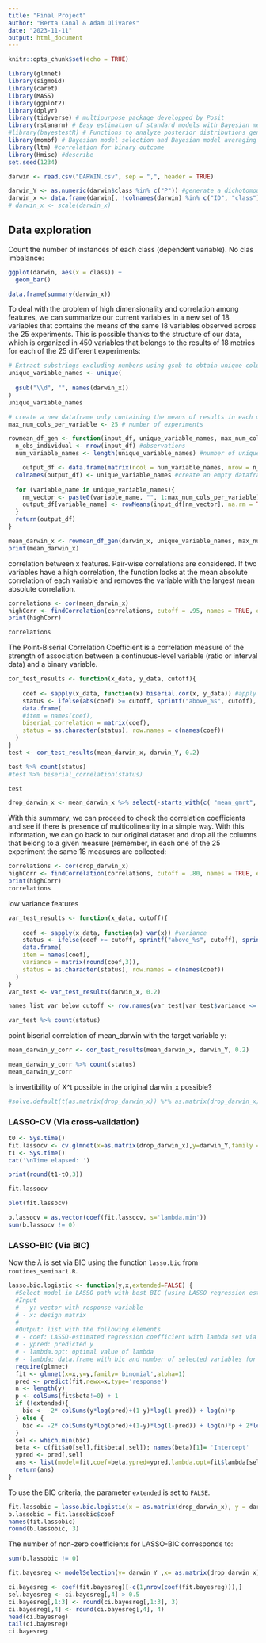 ```yaml
---
title: "Final Project"
author: "Berta Canal & Adam Olivares"
date: "2023-11-11"
output: html_document
---
```


```r
knitr::opts_chunk$set(echo = TRUE)
```

```r
library(glmnet)
library(sigmoid)
library(caret)
library(MASS)
library(ggplot2)
library(dplyr)
library(tidyverse) # multipurpose package developped by Posit
library(rstanarm) # Easy estimation of standard models with Bayesian methods 
#library(bayestestR) # Functions to analyze posterior distributions generated by rstranarm
library(mombf) # Bayesian model selection and Bayesian model averaging
library(ltm) #correlation for binary outcome
library(Hmisc) #describe
set.seed(1234)
```


```r
darwin <- read.csv("DARWIN.csv", sep = ",", header = TRUE)
```

```r
darwin_Y <- as.numeric(darwin$class %in% c("P")) #generate a dichotomous variable
darwin_x <- data.frame(darwin[, !colnames(darwin) %in% c("ID", "class")])
# darwin_x <- scale(darwin_x)
```

## Data exploration

Count the number of instances of each class (dependent variable). No clas imbalance:

```r
ggplot(darwin, aes(x = class)) +
  geom_bar() 
```


```r
data.frame(summary(darwin_x))
```

To deal with the problem of high dimensionality and correlation among features, we can summarize our current variables in a new set of 18 variables that contains the means of the same 18 variables observed across the 25 experiments. This is possible thanks to the structure of our data, which is organized in 450 variables that belongs to the results of 18 metrics for each of the 25 different experiments:

```r
# Extract substrings excluding numbers using gsub to obtain unique column names
unique_variable_names <- unique(
  
  gsub("\\d", "", names(darwin_x))
)
unique_variable_names

```

```r
# create a new dataframe only containing the means of results in each metric across experiments for each individual:
max_num_cols_per_variable <- 25 # number of experiments 

rowmean_df_gen <- function(input_df, unique_variable_names, max_num_cols_per_variable) {
  n_obs_individual <- nrow(input_df) #observations
  num_variable_names <- length(unique_variable_names) #number of unique metrics evaluated across experiments

    output_df <- data.frame(matrix(ncol = num_variable_names, nrow = n_obs_individual))
  colnames(output_df) <- unique_variable_names #create an empty dataframe
  
  for (variable_name in unique_variable_names){
    nm_vector <- paste0(variable_name, "", 1:max_num_cols_per_variable)
    output_df[variable_name] <- rowMeans(input_df[nm_vector], na.rm = TRUE)
  }
  return(output_df)
}

mean_darwin_x <- rowmean_df_gen(darwin_x, unique_variable_names, max_num_cols_per_variable)
print(mean_darwin_x)

```

correlation between x features. Pair-wise correlations are considered. If two variables have a high correlation, the function looks at the mean absolute correlation of each variable and removes the variable with the largest mean absolute correlation.

```r
correlations <- cor(mean_darwin_x)
highCorr <- findCorrelation(correlations, cutoff = .95, names = TRUE, exact = TRUE)
print(highCorr)
```

```r
correlations
```

The Point-Biserial Correlation Coefficient is a correlation measure of the strength of association between a continuous-level variable (ratio or interval data) and a binary variable.

```r
cor_test_results <- function(x_data, y_data, cutoff){
  
    coef <- sapply(x_data, function(x) biserial.cor(x, y_data)) #apply biserial.cor function
    status <- ifelse(abs(coef) >= cutoff, sprintf("above_%s", cutoff), sprintf("below_%s", cutoff))
    data.frame(
    #item = names(coef),
    biserial_correlation = matrix(coef),
    status = as.character(status), row.names = c(names(coef))
  )  
}
test <- cor_test_results(mean_darwin_x, darwin_Y, 0.2)
```

```r
test %>% count(status)
#test %>% biserial_correlation(status)
```

```r
test
```

```r
drop_darwin_x <- mean_darwin_x %>% select(-starts_with(c( "mean_gmrt", "gmrt_on_paper", "air_time", "mean_acc_on_paper", "mean_acc_in_air", "mean_jerk_on_paper", "mean_speed_in_air", "max_x_extension")))
```

With this summary, we can proceed to check the correlation coefficients and see if there is presence of multicolinearity in a simple way. With this information, we can go back to our original dataset and drop all the columns that belong to a given measure (remember, in each one of the 25 experiment the same 18 measures are collected:

```r
correlations <- cor(drop_darwin_x)
highCorr <- findCorrelation(correlations, cutoff = .80, names = TRUE, exact = FALSE) #exact = TRUE will cause the function to re-evaluate the average correlations at each step
print(highCorr)
correlations
```




low variance features

```r
var_test_results <- function(x_data, cutoff){
  
    coef <- sapply(x_data, function(x) var(x)) #variance
    status <- ifelse(coef >= cutoff, sprintf("above_%s", cutoff), sprintf("below_%s", cutoff))
    data.frame(
    item = names(coef),
    variance = matrix(round(coef,3)),
    status = as.character(status), row.names = c(names(coef))
  )  
}
var_test <- var_test_results(darwin_x, 0.2)

names_list_var_below_cutoff <- row.names(var_test[var_test$variance <= 0.2, ])
```

```r
var_test %>% count(status)
```



point biserial correlation of mean_darwin with the target variable y:

```r
mean_darwin_y_corr <- cor_test_results(mean_darwin_x, darwin_Y, 0.2)
```

```r
mean_darwin_y_corr %>% count(status)
mean_darwin_y_corr
```





Is invertibility of X^t possible in the original darwin_x possible?

```r
#solve.default(t(as.matrix(drop_darwin_x)) %*% as.matrix(drop_darwin_x))
```


### LASSO-CV (Via cross-validation)


```r
t0 <- Sys.time()
fit.lassocv <- cv.glmnet(x=as.matrix(drop_darwin_x),y=darwin_Y,family ='binomial', nfolds = 10, aplha = 1)
t1 <- Sys.time()
cat('\nTime elapsed: ')
```


```r
print(round(t1-t0,3))
```

```r
fit.lassocv
```

```r
plot(fit.lassocv) 
```

```r
b.lassocv = as.vector(coef(fit.lassocv, s='lambda.min'))
sum(b.lassocv != 0)
```

### LASSO-BIC (Via BIC)

Now the $\lambda$ is set via BIC using the function `lasso.bic` from `routines_seminar1.R`.

```r
lasso.bic.logistic <- function(y,x,extended=FALSE) {
  #Select model in LASSO path with best BIC (using LASSO regression estimates)
  #Input
  # - y: vector with response variable
  # - x: design matrix
  #
  #Output: list with the following elements
  # - coef: LASSO-estimated regression coefficient with lambda set via BIC
  # - ypred: predicted y
  # - lambda.opt: optimal value of lambda
  # - lambda: data.frame with bic and number of selected variables for each value of lambda
  require(glmnet)
  fit <- glmnet(x=x,y=y,family='binomial',alpha=1)
  pred <- predict(fit,newx=x,type='response')
  n <- length(y)
  p <- colSums(fit$beta!=0) + 1
  if (!extended){
    bic <- -2* colSums(y*log(pred)+(1-y)*log(1-pred)) + log(n)*p 
  } else {
    bic <- -2* colSums(y*log(pred)+(1-y)*log(1-pred)) + log(n)*p + 2*log(choose(ncol(x),p))
  }
  sel <- which.min(bic)
  beta <- c(fit$a0[sel],fit$beta[,sel]); names(beta)[1]= 'Intercept'
  ypred <- pred[,sel]
  ans <- list(model=fit,coef=beta,ypred=ypred,lambda.opt=fit$lambda[sel],lambda=data.frame(lambda=fit$lambda,bic=bic,nvars=p))
  return(ans)
}
```

To use the BIC criteria, the parameter `extended` is set to `FALSE`.

```r
fit.lassobic = lasso.bic.logistic(x = as.matrix(drop_darwin_x), y = darwin_Y, extended = FALSE)
b.lassobic = fit.lassobic$coef
names(fit.lassobic)
round(b.lassobic, 3)
```

The number of non-zero coefficients for LASSO-BIC corresponds to:
```r
sum(b.lassobic != 0)
```

```r
fit.bayesreg <- modelSelection(y= darwin_Y ,x= as.matrix(drop_darwin_x), priorCoef=zellnerprior(tau=1), priorDelta=modelbbprior(1,1))
```

```r
ci.bayesreg <- coef(fit.bayesreg)[-c(1,nrow(coef(fit.bayesreg))),]
sel.bayesreg <- ci.bayesreg[,4] > 0.5
ci.bayesreg[,1:3] <- round(ci.bayesreg[,1:3], 3)  
ci.bayesreg[,4] <- round(ci.bayesreg[,4], 4)      
head(ci.bayesreg)
tail(ci.bayesreg)
ci.bayesreg
```






